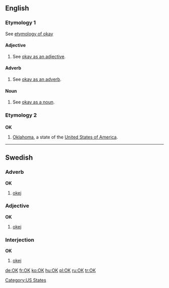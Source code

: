 {{wikipedia|dab=OK}}
{{see|ok|ők}}
==English==
===Etymology 1===
See [[okay#Etymology|etymology of okay]]

====Adjective====
{{en-adj}}

# See [[okay#Adjective|okay as an adjective]].

====Adverb====
{{en-adv}}

# See [[okay#adverb|okay as an adverb]].

====Noun====
{{en-noun}}
# See [[okay#Noun|okay as a noun]].

===Etymology 2===
===={{abbreviation}}====
'''OK'''

# [[Oklahoma]], a state of the [[United States of America]].

[[Category:US States]]

----

==Swedish==

===Adverb===
'''OK'''

# [[okej]]

===Adjective===
'''OK'''

# [[okej]]

===Interjection===
'''OK'''

# [[okej]]

[[de:OK]]
[[fr:OK]]
[[ko:OK]]
[[hu:OK]]
[[pl:OK]]
[[ru:OK]]
[[tr:OK]]